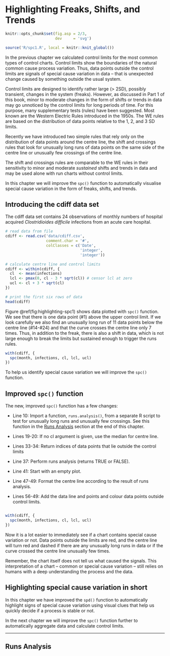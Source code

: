 # Highlighting Freaks, Shifts, and Trends {#highlighting}

```r
knitr::opts_chunk$set(fig.asp = 2/3,
                      dev     = 'svg')

source('R/spc1.R', local = knitr::knit_global())
```

In the previous chapter we calculated control limits for the most common types of control charts. Control limits show the boundaries of the natural common cause process variation. Thus, data points outside the control limits are signals of special cause variation in data -- that is unexpected change caused by something outside the usual system.

Control limits are designed to identify rather large (> 2SD), possibly transient, changes in the system (freaks). However, as discussed in Part 1 of this book, minor to moderate changes in the form of shifts or trends in data may go unnoticed by the control limits for long periods of time. For this purpose, many supplementary tests (rules) have been suggested. Most known are the Western Electric Rules introduced in the 1950s. The WE rules are based on the distribution of data points relative to the 1, 2, and 3 SD limits.

Recently we have introduced two simple rules that rely only on the distribution of data points around the centre line, the shift and crossings rules that look for unusually long runs of data points on the same side of the centre line or unusually few crossings of the centre line.

The shift and crossings rules are comparable to the WE rules in their sensitivity to minor and moderate *sustained* shifts and trends in data and may be used alone with run charts without control limits.

In this chapter we will improve the `spc()` function to automatically visualise special cause variation in the form of freaks, shifts, and trends.

## Introducing the cdiff data set

The cdiff data set contains 24 observations of monthly numbers of hospital acquired *Clostridioides difficile* infections from an acute care hospital.

```r
# read data from file
cdiff <- read.csv('data/cdiff.csv',
                  comment.char = '#',
                  colClasses = c('Date',
                                 'integer',
                                 'integer'))

# calculate centre line and control limits
cdiff <- within(cdiff, {
  cl  <- mean(infections)
  lcl <- pmax(0, cl - 3 * sqrt(cl)) # censor lcl at zero
  ucl <- cl + 3 * sqrt(cl)
})

# print the first six rows of data
head(cdiff)
```

Figure \@ref(fig:highlighting-spc1) shows data plotted with `spc()` function. We see that there is one data point (#1) above the upper control limit. If we look carefully we also find an unusually long run of 11 data points below the centre line (#14-#24) and that the curve crosses the centre line only 7 times. Thus, in addition to the freak, there is also a shift in data, which is not large enough to break the limits but sustained enough to trigger the runs rules. 

```r
with(cdiff, {
  spc(month, infections, cl, lcl, ucl)
})
```

To help us identify special cause variation we will improve the `spc()` function.

## Improved `spc()` function

The new, improved `spc()` function has a few changes:

* Line 10: Import a function, `runs.analysis()`, from a separate R script to test for unusually long runs and unusually few crossings. See this function in the [Runs Analysis] section at the end of this chapter.

* Lines 19-20: If no cl argument is given, use the median for centre line.

* Lines 33-34: Return indices of data points that lie outside the control limits

* Line 37: Perform runs analysis (returns TRUE or FALSE).

* Line 41: Start with an empty plot.

* Line 47-49: Format the centre line according to the result of runs analysis.

* Lines 56-49: Add the data line and points and colour data points outside control limits.

```r
```

```r
with(cdiff, {
  spc(month, infections, cl, lcl, ucl)
})
```

Now it is a lot easier to immediately see if a chart contains special cause variation or not. Data points outside the limits are red, and the centre line will turn red and dashed if there are any unusually long runs in data or if the curve crossed the centre line unusually few times.

Remember, the chart itself does not tell us what caused the signals. This interpretation of a chart -- common or special cause variation -- still relies on humans with a deep understanding the process and the data.

## Highlighting special cause variation in short

In this chapter we have improved the `spd()` function to automatically highlight signs of special cause variation using visual clues that help us quickly decide if a process is stable or not.

In the next chapter we will improve the `spc()` function further to automatically aggregate data and calculate control limits.

----

## Runs Analysis {-}

```r

```

